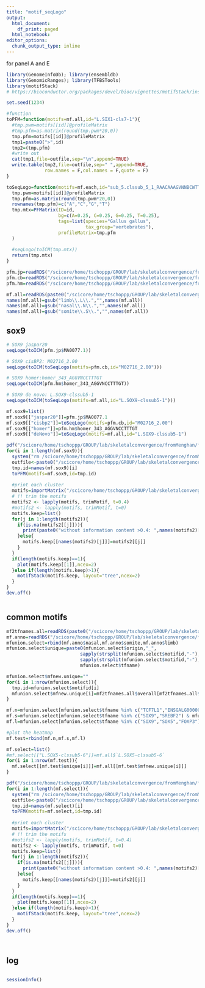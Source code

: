 ```yaml
---
title: "motif_seqLogo"
output: 
  html_document:
    df_print: paged
  html_notebook:
editor_options:
  chunk_output_type: inline
--- 
```


for panel A and E

```r
library(GenomeInfoDb); library(ensembldb)
library(GenomicRanges); library(TFBSTools)
library(motifStack)
# https://bioconductor.org/packages/devel/bioc/vignettes/motifStack/inst/doc/motifStack_HTML.html

set.seed(1234)
```

```r
#function
toPFM=function(motifs=mf.all,id="L.SIX1-cls7-1"){
  #tmp.pwm=motifs[[id]]@profileMatrix
  #tmp.pfm=as.matrix(round(tmp.pwm*20,0))
  tmp.pfm=motifs[[id]]@profileMatrix
  tmp1=paste0(">",id)
  tmp2=(tmp.pfm)
  #write out
  cat(tmp1,file=outfile,sep="\n",append=TRUE)
  write.table(tmp2,file=outfile,sep=" ",append=TRUE,
              row.names = F,col.names = F,quote = F)
}

toSeqLogo=function(motifs=mf.each,id="sub_5.clssub_5_1_RAACAAAGVNNBCWTTGTT"){
  tmp.pwm=motifs[[id]]@profileMatrix
  tmp.pfm=as.matrix(round(tmp.pwm*20,0))
  rownames(tmp.pfm)=c("A","C","G","T")
  tmp.mtx=PFMatrix(ID=id,  
                   bg=c(A=0.25, C=0.25, G=0.25, T=0.25),
                   tags=list(species="Gallus gallus",
                             tax_group="vertebrates"),
                   profileMatrix=tmp.pfm
  )
  
  #seqLogo(toICM(tmp.mtx))
  return(tmp.mtx)
}
```

```r
pfm.jp=readRDS("/scicore/home/tschoppp/GROUP/lab/skeletalconvergence/fromMenghan/scATAC/motifEnrich/pfmtx_jaspar20_vertebrates.rds")
pfm.cb=readRDS("/scicore/home/tschoppp/GROUP/lab/skeletalconvergence/fromMenghan/scATAC/motifEnrich/pwmtx_cisBP2_chicken.rds")
pfm.hm=readRDS("/scicore/home/tschoppp/GROUP/lab/skeletalconvergence/fromMenghan/scATAC/motifEnrich/pfmtx_homer.rds")

mf.all=readRDS(paste0("/scicore/home/tschoppp/GROUP/lab/skeletalconvergence/fromMenghan/scATAC/motifEnrich/LNS_denovoMotifs_assigned.rds"))
names(mf.all)=gsub("limb\\.L\\.","",names(mf.all))
names(mf.all)=gsub("nasal\\.N\\.","",names(mf.all))
names(mf.all)=gsub("somite\\.S\\.","",names(mf.all))

```

## sox9

```r
# SOX9 jaspar20
seqLogo(toICM(pfm.jp$MA0077.1))

# SOX9 cisBP2: M02716_2.00
seqLogo(toICM(toSeqLogo(motifs=pfm.cb,id="M02716_2.00")))

# SOX9 homer:homer_343_AGGVNCCTTTGT
seqLogo(toICM(pfm.hm$homer_343_AGGVNCCTTTGT))

# SOX9 de novo: L.SOX9-clssub5-1
seqLogo(toICM(toSeqLogo(motifs=mf.all,id="L.SOX9-clssub5-1")))

```

```r
mf.sox9=list()
mf.sox9[["jaspar20"]]=pfm.jp$MA0077.1
mf.sox9[["cisbp2"]]=toSeqLogo(motifs=pfm.cb,id="M02716_2.00")
mf.sox9[["homer"]]=pfm.hm$homer_343_AGGVNCCTTTGT
mf.sox9[["deNovo"]]=toSeqLogo(motifs=mf.all,id="L.SOX9-clssub5-1")

pdf("/scicore/home/tschoppp/GROUP/lab/skeletalconvergence/fromMenghan/figure_drafts/fig4/seqLogo_motifSet_sox9_trimmed.pdf",width = 5,height = 3)
for(i in 1:length(mf.sox9)){
  system("rm /scicore/home/tschoppp/GROUP/lab/skeletalconvergence/fromMenghan/scATAC/motifEnrich/homer_lns_motifs_denovo_pfmForMotifStack.txt")
  outfile<-paste0("/scicore/home/tschoppp/GROUP/lab/skeletalconvergence/fromMenghan/scATAC/motifEnrich/homer_lns_motifs_denovo_pfmForMotifStack.txt")
  tmp.id=names(mf.sox9)[i]
  toPFM(motifs=mf.sox9,id=tmp.id)
  
  #print each cluster
  motifs=importMatrix("/scicore/home/tschoppp/GROUP/lab/skeletalconvergence/fromMenghan/scATAC/motifEnrich/homer_lns_motifs_denovo_pfmForMotifStack.txt",format = "pfm")
  # !! trim the motifs
  motifs2 <- lapply(motifs, trimMotif, t=0.4)
  #motifs2 <- lapply(motifs, trimMotif, t=0)
  motifs.keep=list()
  for(j in 1:length(motifs2)){
    if(is.na(motifs2[[j]])){
      print(paste0("without information content >0.4: ",names(motifs2)[j]))
    }else{
      motifs.keep[[names(motifs2)[j]]]=motifs2[[j]]
    }
  }
  if(length(motifs.keep)==1){
    plot(motifs.keep[[1]],ncex=2)
  }else if(length(motifs.keep)>1){
    motifStack(motifs.keep, layout="tree",ncex=2)
  }
}
dev.off()

```

```r

```

## common motifs

```r
mf2tfnames.all=readRDS(paste0("/scicore/home/tschoppp/GROUP/lab/skeletalconvergence/fromMenghan/scATAC/motifEnrich/all_denovoMotifs_mf2tfnames.rds"))
mf.anno=readRDS("/scicore/home/tschoppp/GROUP/lab/skeletalconvergence/fromMenghan/scATAC/motifEnrich/motifUnion_originConsist.rds")
mfunion.select=rbind(mf.anno$nasal,mf.anno$somite,mf.anno$limb)
mfunion.select$unique=paste0(mfunion.select$origin,"_",
                           sapply(strsplit(mfunion.select$motifid,"-"),"[",1),"_",
                           sapply(strsplit(mfunion.select$motifid,"-"),"[",2),"_",
                           mfunion.select$tfname)

mfunion.select$mfnew.unique=""
for(i in 1:nrow(mfunion.select)){
  tmp.id=mfunion.select$motifid[i]
  mfunion.select$mfnew.unique[i]=mf2tfnames.all$overall[mf2tfnames.all$overall$motifid==tmp.id,"mfnew.unique"]
}
```

```r
mf.n=mfunion.select[mfunion.select$tfname %in% c("TCF7L1","ENSGALG00000015297","FOXF1","MEF2A","MGA") & mfunion.select$origin=="N",] #FOXO3--ENSGALG00000015297
mf.s=mfunion.select[mfunion.select$tfname %in% c("SOX9","SREBF2") & mfunion.select$origin=="S",]
mf.l=mfunion.select[mfunion.select$tfname %in% c("SOX9","SOX5","FOXP3") & mfunion.select$origin=="L",]

#plot the heatmap
mf.test=rbind(mf.n,mf.s,mf.l)

```

```r
mf.select=list()
#mf.select[["L.SOX5-clssub5-6"]]=mf.all$`L.SOX5-clssub5-6`
for(i in 1:nrow(mf.test)){
  mf.select[[mf.test$unique[i]]]=mf.all[[mf.test$mfnew.unique[i]]]
}

pdf("/scicore/home/tschoppp/GROUP/lab/skeletalconvergence/fromMenghan/figure_drafts/fig4/seqLogo_commonMotif_noTrimmed.pdf",width = 5,height = 3)
for(i in 1:length(mf.select)){
  system("rm /scicore/home/tschoppp/GROUP/lab/skeletalconvergence/fromMenghan/figure_drafts/fig4/homer_lns_motifs_denovo_pfmForMotifStack.txt")
  outfile<-paste0("/scicore/home/tschoppp/GROUP/lab/skeletalconvergence/fromMenghan/figure_drafts/fig4/homer_lns_motifs_denovo_pfmForMotifStack.txt")
  tmp.id=names(mf.select)[i]
  toPFM(motifs=mf.select,id=tmp.id)
  
  #print each cluster
  motifs=importMatrix("/scicore/home/tschoppp/GROUP/lab/skeletalconvergence/fromMenghan/figure_drafts/fig4/homer_lns_motifs_denovo_pfmForMotifStack.txt",format = "pfm")
  # !! trim the motifs
  #motifs2 <- lapply(motifs, trimMotif, t=0.4)
  motifs2 <- lapply(motifs, trimMotif, t=0)
  motifs.keep=list()
  for(j in 1:length(motifs2)){
    if(is.na(motifs2[[j]])){
      print(paste0("without information content >0.4: ",names(motifs2)[j]))
    }else{
      motifs.keep[[names(motifs2)[j]]]=motifs2[[j]]
    }
  }
  if(length(motifs.keep)==1){
    plot(motifs.keep[[1]],ncex=2)
  }else if(length(motifs.keep)>1){
    motifStack(motifs.keep, layout="tree",ncex=2)
  }
}
dev.off()

```

```r

```

```r

```

## log

```r

```

```r
sessionInfo()
```

